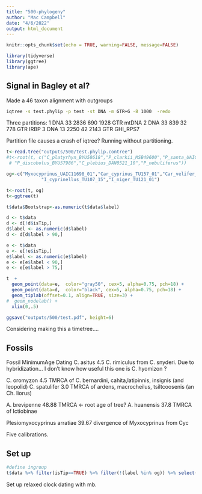 ```yaml
---
title: "500-phylogeny"
author: "Mac Campbell"
date: "4/6/2022"
output: html_document
---
```


```r
knitr::opts_chunk$set(echo = TRUE, warning=FALSE, message=FALSE)
```

```r
library(tidyverse)
library(ggtree)
library(ape)
```

## Signal in Bagley et al?

Made a 46 taxon alignment with outgroups

```sh
iqtree -s test.phylip -p test -st DNA -m GTR+G -B 1000  -redo
```

Three partitions:
1	DNA	33	2836	690	1928	GTR	mtDNA
2	DNA	33	839	32	778	GTR	IRBP
3	DNA	13	2250	42	2143	GTR	GHI_RPS7

Partition file causes a crash of iqtree? Running without partitioning.


```r
t<-read.tree("outputs/500/test.phylip.contree")
#t<-root(t, c("C_platyrhyn_BYU58618","P_clarkii_MSB49600","P_santa_UAIC12384_01","P_disco_yar_UAIC12776_01_2",
 # "P_discobolus_BYU57986","C_plebius_DAN0521_10","P_nebuliferus"))

og<-c("Myxocyprinus_UAIC11698_01","Car_cyprinus_TU157_01","Car_velifer_TU108_16","Car_carpio_UAIC11219_08","Cyc_elonga_UAIC11371_01","Cyc_merdion_UNL1_30",
             "I_cyprinellus_TU107_15","I_niger_TU121_01")

t<-root(t, og)
t<-ggtree(t)

t$data$Bootstrap<-as.numeric(t$data$label)

d <- t$data
d <- d[!d$isTip,]
d$label <- as.numeric(d$label)
d <- d[d$label > 90,]

e <- t$data
e <- e[!e$isTip,]
e$label <- as.numeric(e$label)
e <- e[e$label < 90,]
e <- e[e$label > 75,]

t  +
  geom_point(data=e,  color="gray50", cex=5, alpha=0.75, pch=18) +
  geom_point(data=d,  color="black", cex=5, alpha=0.75, pch=18) +
  geom_tiplab(offset=0.1, align=TRUE, size=3) +
#  geom_nodelab() +
  xlim(0,.5)

ggsave("outputs/500/test.pdf", height=6)
```

Considering making this a timetree....


## Fossils

Fossil MinimumAge Dating
C. asitus 4.5 C. rimiculus from C. snyderi. Due to hybridization... I don't know how useful this one is
C. hyomizon ?



C. oromyzon 4.5 TMRCA of C. bernardini, cahita,latipinnis, insignis (and leopolid)
C. spatulifer 3.0 TMRCA of ardens, macrocheilus, tsiltcoosenis (an Ch. liorus)

A. brevipenne 48.88 TMRCA <- root age of tree?
A. huanensis 37.8 TMRCA of  Ictiobinae

Plesiomyxocyprinus arratiae 39.67 divergence of Myxocyprinus from Cyc

Five calibrations.

## Set up
```r
#define ingroup
t$data %>% filter(isTip==TRUE) %>% filter(!(label %in% og)) %>% select(label) %>% write_tsv("outputs/500/ingroup.tsv")
```

Set up relaxed clock dating with mb.